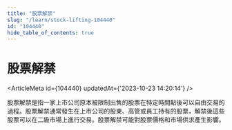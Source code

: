 ```yaml
---
title: "股票解禁"
slug: "/learn/stock-lifting-104440"
id: "104440"
hide_table_of_contents: true
---
```



# 股票解禁

<ArticleMeta id={104440} updatedAt={'2023-10-23 14:20:14'} />
<div className='border-solid border-b border-t-0 my-4 border-[var(--ifm-color-gray-300)]' />

股票解禁是指一家上市公司原本被限制出售的股票在特定時間點後可以自由交易的過程。股票解禁通常發生在上市公司的股東、高管或員工持有的股票，解禁後這些股票可以在二級市場上進行交易。股票解禁可能對股票價格和市場供求產生影響。
